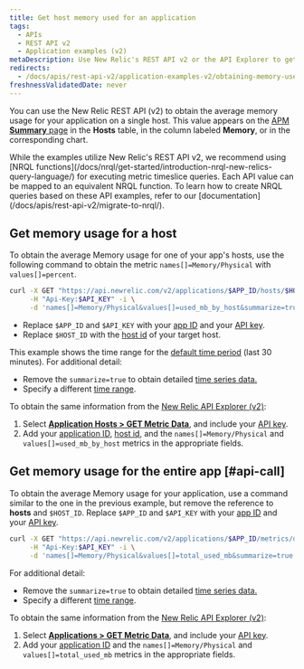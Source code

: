 ```yaml
---
title: Get host memory used for an application
tags:
  - APIs
  - REST API v2
  - Application examples (v2)
metaDescription: Use New Relic's REST API v2 or the API Explorer to get average CPU usage per by host.
redirects:
  - /docs/apis/rest-api-v2/application-examples-v2/obtaining-memory-used-host-application
freshnessValidatedDate: never
---
```


You can use the New Relic REST API (v2) to obtain the average memory usage for your application on a single host. This value appears on the [APM <DNT>**Summary**</DNT> page](/docs/apm/applications-menu/monitoring/apm-overview-page) in the <DNT>**Hosts**</DNT> table, in the column labeled <DNT>**Memory**</DNT>, or in the corresponding chart.

<Callout variant="important">
While the examples utilize New Relic's REST API v2, we recommend using [NRQL functions](/docs/nrql/get-started/introduction-nrql-new-relics-query-language/) for executing metric timeslice queries. Each API value can be mapped to an equivalent NRQL function. To learn how to create NRQL queries based on these API examples, refer to our [documentation](/docs/apis/rest-api-v2/migrate-to-nrql/).
</Callout>


## Get memory usage for a host

To obtain the average Memory usage for one of your app's hosts, use the following command to obtain the metric `names[]=Memory/Physical` with `values[]=percent`.

```bash
curl -X GET "https://api.newrelic.com/v2/applications/$APP_ID/hosts/$HOST_ID/metrics/data.json" \
     -H "Api-Key:$API_KEY" -i \
     -d 'names[]=Memory/Physical&values[]=used_mb_by_host&summarize=true'
```

* Replace `$APP_ID` and `$API_KEY` with your [app ID](/docs/apm/apis/requirements/identification-code) and your [API key](/docs/apis/rest-api-v2/getting-started/introduction-new-relic-rest-api-v2#api_key).
* Replace `$HOST_ID` with the [host id](/docs/apis/rest-api-v2/requirements/listing-host-instance-application-server-ids#locating_host_id) of your target host.

This example shows the time range for the [default time period](/docs/apis/rest-api-v2/requirements/specifying-time-range-v2) (last 30 minutes). For additional detail:

* Remove the `summarize=true` to obtain detailed [time series data.](/docs/apis/rest-api-v2/requirements/calculating-average-metric-values-summarize)
* Specify a different [time range](/docs/apis/rest-api-v2/requirements/specifying-time-range-v2).

To obtain the same information from the [New Relic API Explorer (v2)](https://rpm.newrelic.com/api/explore):

1. Select [<DNT>**Application Hosts > GET Metric Data**</DNT>](https://rpm.newrelic.com/api/explore/application_hosts/data), and include your [API key](/docs/apis/rest-api-v2/getting-started/introduction-new-relic-rest-api-v2#api_key).
2. Add your [application ID](/docs/apm/apis/requirements/identification-code), [host id](/docs/apis/rest-api-v2/requirements/listing-host-instance-application-server-ids#locating_host_id), and the `names[]=Memory/Physical` and `values[]=used_mb_by_host` metrics in the appropriate fields.

## Get memory usage for the entire app [#api-call]

To obtain the average Memory usage for your application, use a command similar to the one in the previous example, but remove the reference to <DNT>**hosts**</DNT> and `$HOST_ID`. Replace `$APP_ID` and `$API_KEY` with your [app ID](/docs/apm/apis/requirements/identification-code) and your [API key](/docs/apis/rest-api-v2/getting-started/introduction-new-relic-rest-api-v2#api_key).

```bash
curl -X GET "https://api.newrelic.com/v2/applications/$APP_ID/metrics/data.json" \
     -H "Api-Key:$API_KEY" -i \
     -d 'names[]=Memory/Physical&values[]=total_used_mb&summarize=true'
```

For additional detail:

* Remove the `summarize=true` to obtain detailed [time series data.](/docs/apis/rest-api-v2/requirements/calculating-average-metric-values-summarize)
* Specify a different [time range](/docs/apis/rest-api-v2/requirements/specifying-time-range-v2).

To obtain the same information from the [New Relic API Explorer (v2)](https://rpm.newrelic.com/api/explore):

1. Select [<DNT>**Applications > GET Metric Data**</DNT>](https://rpm.newrelic.com/api/explore/applications/data), and include your [API key](/docs/apis/rest-api-v2/getting-started/introduction-new-relic-rest-api-v2#api_key).
2. Add your [application ID](/docs/apm/apis/requirements/identification-code) and the `names[]=Memory/Physical` and `values[]=total_used_mb` metrics in the appropriate fields.
